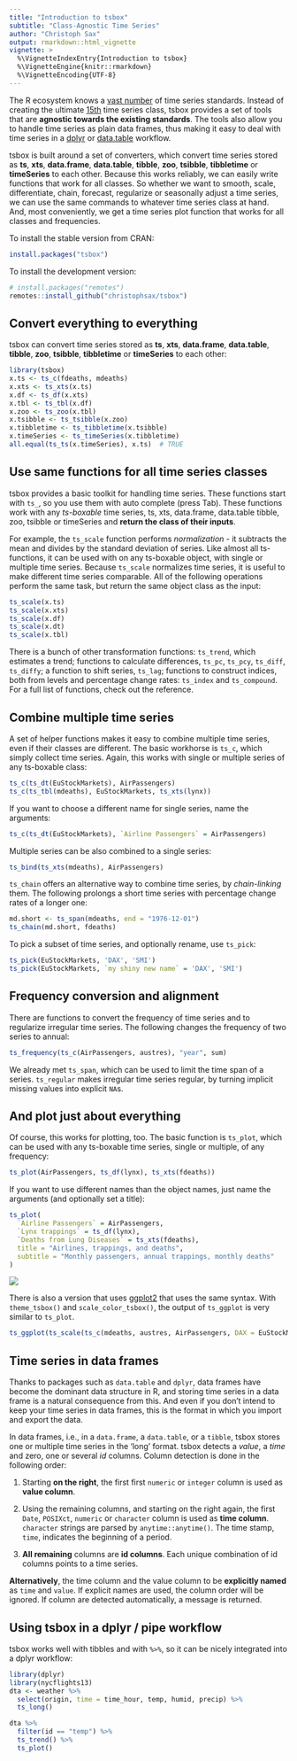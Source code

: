 ```yaml
---
title: "Introduction to tsbox"
subtitle: "Class-Agnostic Time Series"
author: "Christoph Sax"
output: rmarkdown::html_vignette
vignette: >
  %\VignetteIndexEntry{Introduction to tsbox}
  %\VignetteEngine{knitr::rmarkdown}
  %\VignetteEncoding{UTF-8}
---
```


The R ecosystem knows a [vast
number](https://CRAN.R-project.org/view=TimeSeries)  of time series
standards. Instead of creating the ultimate [15th](https://xkcd.com/927/) time
series class, tsbox provides a set of tools that are **agnostic towards the
existing standards**. The tools also allow you to handle time series as plain
data frames, thus making it easy to deal with time series in a
[dplyr](https://CRAN.R-project.org/package=dplyr) or
[data.table](https://CRAN.R-project.org/package=data.table) workflow.

tsbox is built around a set of converters, which convert time series stored as
**ts**, **xts**, **data.frame**, **data.table**, **tibble**, **zoo**, **tsibble**, **tibbletime** or **timeSeries** to each other.
Because this works reliably, we can easily write
functions that work for all classes. So whether we want to smooth, scale,
differentiate, chain, forecast, regularize or seasonally adjust a time series,
we can use the same commands to whatever time series class at hand. And, most
conveniently, we get a time series plot function that works for all classes and
frequencies.

To install the stable version from CRAN:
```r
install.packages("tsbox")
```

To install the development version:
```r
# install.packages("remotes")
remotes::install_github("christophsax/tsbox")
```

## Convert everything to everything

tsbox can convert time series stored as **ts**, **xts**, **data.frame**, **data.table**, **tibble**, **zoo**, 
**tsibble**,  **tibbletime** or **timeSeries** to each 
other:

```r
library(tsbox)
x.ts <- ts_c(fdeaths, mdeaths)
x.xts <- ts_xts(x.ts)
x.df <- ts_df(x.xts)
x.tbl <- ts_tbl(x.df)
x.zoo <- ts_zoo(x.tbl)
x.tsibble <- ts_tsibble(x.zoo)
x.tibbletime <- ts_tibbletime(x.tsibble)
x.timeSeries <- ts_timeSeries(x.tibbletime)
all.equal(ts_ts(x.timeSeries), x.ts)  # TRUE
```

## Use same functions for all time series classes

tsbox provides a basic toolkit for handling time series. These functions start
with `ts_`, so you use them with auto complete (press Tab). These functions work
with any *ts-boxable* time series, ts, xts, data.frame, data.table tibble, zoo, tsibble or timeSeries and **return the class of their inputs**.

For example, the `ts_scale` function performs *normalization* - it subtracts the
mean and divides by the standard deviation of series. Like almost all ts-
functions, it can be used with on any ts-boxable object, with single or multiple
time series. Because `ts_scale` normalizes time series, it is useful to make
different time series comparable. All of the following operations perform the
same task, but return the same object class as the input:

```r
ts_scale(x.ts)           
ts_scale(x.xts)
ts_scale(x.df)
ts_scale(x.dt)
ts_scale(x.tbl)
```

There is a bunch of other transformation functions: `ts_trend`, which estimates
a trend; functions to calculate differences, `ts_pc`, `ts_pcy`, `ts_diff`,
`ts_diffy`; a function to shift series, `ts_lag`; functions to construct
indices, both from levels and percentage change rates: `ts_index` and
`ts_compound`. For a full list of functions, check out the reference.


## Combine multiple time series

A set of helper functions makes it easy to combine multiple time series, even if
their classes are different. The basic workhorse is `ts_c`, which simply collect
time series. Again, this works with single or multiple series of any ts-boxable
class:

```r
ts_c(ts_dt(EuStockMarkets), AirPassengers)
ts_c(ts_tbl(mdeaths), EuStockMarkets, ts_xts(lynx))
```

If you want to choose a different name for single series, name the arguments:

```r
ts_c(ts_dt(EuStockMarkets), `Airline Passengers` = AirPassengers)
```

Multiple series can be also combined to a single series:

```r
ts_bind(ts_xts(mdeaths), AirPassengers)
```

`ts_chain` offers an alternative way to combine time series, by *chain-linking*
them. The following prolongs a short time series with percentage change rates of
a longer one:

```r
md.short <- ts_span(mdeaths, end = "1976-12-01")
ts_chain(md.short, fdeaths)
```

To pick a subset of time series, and optionally rename, use `ts_pick`:

```r
ts_pick(EuStockMarkets, 'DAX', 'SMI')
ts_pick(EuStockMarkets, `my shiny new name` = 'DAX', 'SMI')
```

## Frequency conversion and alignment

There are functions to convert the frequency of time series and to regularize
irregular time series. The following changes the frequency of two series to
annual:

```r
ts_frequency(ts_c(AirPassengers, austres), "year", sum)
```

We already met `ts_span`, which can be used to limit the time span of a
series. `ts_regular` makes irregular time series regular, by turning implicit
missing values into explicit `NA`s.

## And plot just about everything

Of course, this works for plotting, too. The basic function is `ts_plot`, which
can be used with any ts-boxable time series, single or multiple, of any
frequency:

```r
ts_plot(AirPassengers, ts_df(lynx), ts_xts(fdeaths))
```

If you want to use different names than the object names, just name the arguments (and optionally set a title):

```r
ts_plot(
  `Airline Passengers` = AirPassengers, 
  `Lynx trappings` = ts_df(lynx), 
  `Deaths from Lung Diseases` = ts_xts(fdeaths),
  title = "Airlines, trappings, and deaths",
  subtitle = "Monthly passengers, annual trappings, monthly deaths"
)
```

![](fig/plot1.png)

There is also a version that uses
[ggplot2](https://CRAN.R-project.org/package=ggplot2) that uses the same syntax.
With `theme_tsbox()` and `scale_color_tsbox()`, the output of `ts_ggplot` is
very similar to `ts_plot`.

```r
ts_ggplot(ts_scale(ts_c(mdeaths, austres, AirPassengers, DAX = EuStockMarkets[ ,'DAX'])))
```

## Time series in data frames

Thanks to packages such as `data.table` and `dplyr`, data frames have become the
dominant data structure in R, and storing time series in a data frame is a
natural consequence from this. And even if you don't intend to keep your time
series in data frames, this is the format in which you import and export the
data.

In data frames, i.e., in a `data.frame`, a `data.table`, or a `tibble`, tsbox
stores one or multiple time series in the 'long' format. tsbox detects a
*value*, a *time* and zero, one or several *id* columns. Column detection is
done in the following order:

1. Starting **on the right**, the first first `numeric` or `integer` column is
used as **value column**.

1. Using the remaining columns, and starting on the right again, the first
`Date`, `POSIXct`, `numeric` or `character` column is used as **time column**.
`character` strings are parsed by `anytime::anytime()`.
The time stamp, `time`, indicates the beginning of a period. 

1. **All remaining** columns are **id columns**. Each unique combination of id
columns points to a time series.

**Alternatively**, the time column and the value column to be **explicitly named** as
`time` and `value`. If explicit names are used, the column order will be
ignored. If column are detected automatically, a message is returned.


## Using tsbox in a dplyr / pipe workflow

tsbox works well with tibbles and with `%>%`, so it can be nicely integrated
into a dplyr workflow:

```r
library(dplyr)
library(nycflights13)
dta <- weather %>% 
  select(origin, time = time_hour, temp, humid, precip) %>% 
  ts_long() 

dta %>% 
  filter(id == "temp") %>% 
  ts_trend() %>% 
  ts_plot()

```

